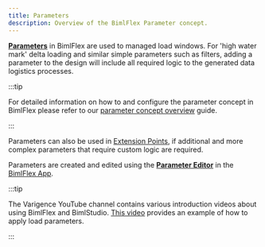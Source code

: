 ---
title: Parameters
description: Overview of the BimlFlex Parameter concept.
---
<head>
  <meta name="varigenceProduct" content="BimlFlex"></meta>
  <meta name="varigenceArticleType" content="Reference"></meta>
</head>

[**Parameters**](./parameter-editor) in BimlFlex are used to managed load windows. For 'high water mark' delta loading and similar simple parameters such as filters, adding a parameter to the design will include all required logic to the generated data logistics processes.



:::tip

For detailed information on how to and configure the parameter concept in BimlFlex please refer to our [parameter concept overview](../concepts/load-parameters) guide.

:::


Parameters can also be used in [Extension Points](../concepts/extension-points), if additional and more complex parameters that require custom logic are required.

Parameters are created and edited using the [**Parameter Editor**](./parameter-editor) in the [BimlFlex App](./index).



:::tip

The Varigence YouTube channel contains various introduction videos about using BimlFlex and BimlStudio. [This video](https://www.youtube.com/watch?v=7GwiIC5vbs8?rel=0&autoplay=0) provides an example of how to apply load parameters.

:::

